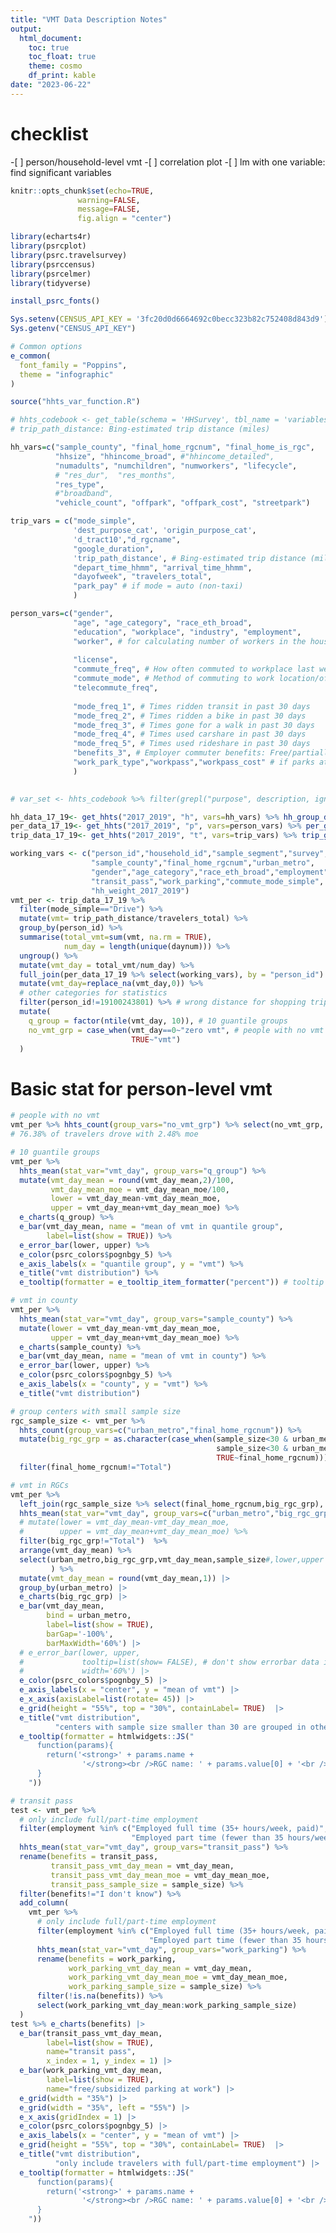 ```yaml
---
title: "VMT Data Description Notes"
output: 
  html_document:
    toc: true
    toc_float: true
    theme: cosmo
    df_print: kable
date: "2023-06-22"
---
```

<!-- find source code: data_description_script.R -->
# checklist
-[ ] person/household-level vmt
-[ ] correlation plot
-[ ] lm with one variable: find significant variables

```r
knitr::opts_chunk$set(echo=TRUE, 
               warning=FALSE, 
               message=FALSE,
               fig.align = "center")
```


```r
library(echarts4r)
library(psrcplot)
library(psrc.travelsurvey)
library(psrccensus)
library(psrcelmer)
library(tidyverse)

install_psrc_fonts()

Sys.setenv(CENSUS_API_KEY = '3fc20d0d6664692c0becc323b82c752408d843d9')
Sys.getenv("CENSUS_API_KEY")

# Common options
e_common(
  font_family = "Poppins",
  theme = "infographic"
)

source("hhts_var_function.R")
```

```r
# hhts_codebook <- get_table(schema = 'HHSurvey', tbl_name = 'variables_codebook')
# trip_path_distance: Bing-estimated trip distance (miles)

hh_vars=c("sample_county", "final_home_rgcnum", "final_home_is_rgc",
          "hhsize", "hhincome_broad", #"hhincome_detailed", 
          "numadults", "numchildren", "numworkers", "lifecycle",
          # "res_dur",  "res_months",
          "res_type",
          #"broadband", 
          "vehicle_count", "offpark", "offpark_cost", "streetpark")

trip_vars = c("mode_simple",
              'dest_purpose_cat', 'origin_purpose_cat',
              'd_tract10',"d_rgcname",
              "google_duration", 
              'trip_path_distance', # Bing-estimated trip distance (miles)
              "depart_time_hhmm", "arrival_time_hhmm", 
              "dayofweek", "travelers_total",
              "park_pay" # if mode = auto (non-taxi)
              )

person_vars=c("gender", 
              "age", "age_category", "race_eth_broad",
              "education", "workplace", "industry", "employment",
              "worker", # for calculating number of workers in the household
              
              "license",
              "commute_freq", # How often commuted to workplace last week
              "commute_mode", # Method of commuting to work location/office last week
              "telecommute_freq",
              
              "mode_freq_1", # Times ridden transit in past 30 days
              "mode_freq_2", # Times ridden a bike in past 30 days
              "mode_freq_3", # Times gone for a walk in past 30 days
              "mode_freq_4", # Times used carshare in past 30 days
              "mode_freq_5", # Times used rideshare in past 30 days
              "benefits_3", # Employer commuter benefits: Free/partially subsidized passes/fares
              "work_park_type","workpass","workpass_cost" # if parks at work
              )
              

# var_set <- hhts_codebook %>% filter(grepl("purpose", description, ignore.case = TRUE))

hh_data_17_19<- get_hhts("2017_2019", "h", vars=hh_vars) %>% hh_group_data() 
per_data_17_19<- get_hhts("2017_2019", "p", vars=person_vars) %>% per_group_data(hh_data_17_19)
trip_data_17_19<- get_hhts("2017_2019", "t", vars=trip_vars) %>% trip_group_data(per_data_17_19)
```

```r
working_vars <- c("person_id","household_id","sample_segment","survey",
                  "sample_county","final_home_rgcnum","urban_metro",
                  "gender","age_category","race_eth_broad","employment","license",
                  "transit_pass","work_parking","commute_mode_simple",
                  "hh_weight_2017_2019")
vmt_per <- trip_data_17_19 %>%
  filter(mode_simple=="Drive") %>%
  mutate(vmt= trip_path_distance/travelers_total) %>%
  group_by(person_id) %>%
  summarise(total_vmt=sum(vmt, na.rm = TRUE),
            num_day = length(unique(daynum))) %>%
  ungroup() %>%
  mutate(vmt_day = total_vmt/num_day) %>%
  full_join(per_data_17_19 %>% select(working_vars), by = "person_id") %>%
  mutate(vmt_day=replace_na(vmt_day,0)) %>%
  # other categories for statistics
  filter(person_id!=19100243801) %>% # wrong distance for shopping trip
  mutate(
    q_group = factor(ntile(vmt_day, 10)), # 10 guantile groups
    no_vmt_grp = case_when(vmt_day==0~"zero vmt", # people with no vmt
                           TRUE~"vmt")
  )

```


# Basic stat for person-level vmt
```r
# people with no vmt
vmt_per %>% hhts_count(group_vars="no_vmt_grp") %>% select(no_vmt_grp, share, share_moe)
# 76.38% of travelers drove with 2.48% moe

# 10 guantile groups
vmt_per %>% 
  hhts_mean(stat_var="vmt_day", group_vars="q_group") %>%
  mutate(vmt_day_mean = round(vmt_day_mean,2)/100,
         vmt_day_mean_moe = vmt_day_mean_moe/100,
         lower = vmt_day_mean-vmt_day_mean_moe,
         upper = vmt_day_mean+vmt_day_mean_moe) %>% 
  e_charts(q_group) %>% 
  e_bar(vmt_day_mean, name = "mean of vmt in quantile group",
        label=list(show = TRUE)) %>% 
  e_error_bar(lower, upper) %>% 
  e_color(psrc_colors$pognbgy_5) %>%
  e_axis_labels(x = "quantile group", y = "vmt") %>%
  e_title("vmt distribution") %>% 
  e_tooltip(formatter = e_tooltip_item_formatter("percent")) # tooltip 
```

```r
# vmt in county
vmt_per %>% 
  hhts_mean(stat_var="vmt_day", group_vars="sample_county") %>%
  mutate(lower = vmt_day_mean-vmt_day_mean_moe,
         upper = vmt_day_mean+vmt_day_mean_moe) %>% 
  e_charts(sample_county) %>% 
  e_bar(vmt_day_mean, name = "mean of vmt in county") %>% 
  e_error_bar(lower, upper) %>% 
  e_color(psrc_colors$pognbgy_5) %>%
  e_axis_labels(x = "county", y = "vmt") %>%
  e_title("vmt distribution")

# group centers with small sample size
rgc_sample_size <- vmt_per %>% 
  hhts_count(group_vars=c("urban_metro","final_home_rgcnum")) %>%
  mutate(big_rgc_grp = as.character(case_when(sample_size<30 & urban_metro =="Metro"~"Other Metro centers",
                                              sample_size<30 & urban_metro =="Urban"~"Other Urban centers",
                                              TRUE~final_home_rgcnum))) %>%
  filter(final_home_rgcnum!="Total")

# vmt in RGCs
vmt_per %>%
  left_join(rgc_sample_size %>% select(final_home_rgcnum,big_rgc_grp), by = "final_home_rgcnum") %>% 
  hhts_mean(stat_var="vmt_day", group_vars=c("urban_metro","big_rgc_grp")) %>%
  # mutate(lower = vmt_day_mean-vmt_day_mean_moe,
  #        upper = vmt_day_mean+vmt_day_mean_moe) %>%
  filter(big_rgc_grp!="Total")  %>% 
  arrange(vmt_day_mean) %>%
  select(urban_metro,big_rgc_grp,vmt_day_mean,sample_size#,lower,upper
         ) %>%
  mutate(vmt_day_mean = round(vmt_day_mean,1)) |> 
  group_by(urban_metro) |> 
  e_charts(big_rgc_grp) |>  
  e_bar(vmt_day_mean, 
        bind = urban_metro,
        label=list(show = TRUE),
        barGap='-100%',
        barMaxWidth='60%') |>
  # e_error_bar(lower, upper,
  #             tooltip=list(show= FALSE), # don't show errorbar data in tooltip
  #             width='60%') |>
  e_color(psrc_colors$pognbgy_5) |>
  e_axis_labels(x = "center", y = "mean of vmt") |>
  e_x_axis(axisLabel=list(rotate= 45)) |>
  e_grid(height = "55%", top = "30%", containLabel= TRUE)  |> 
  e_title("vmt distribution",
          "centers with sample size smaller than 30 are grouped in other metro and other urban centers") |> 
  e_tooltip(formatter = htmlwidgets::JS("
      function(params){
        return('<strong>' + params.name + 
                '</strong><br />RGC name: ' + params.value[0] + '<br />vmt mean: ' + params.value[1])
      }
    "))
```


```r
# transit pass
test <- vmt_per %>% 
  # only include full/part-time employment
  filter(employment %in% c("Employed full time (35+ hours/week, paid)",
                           "Employed part time (fewer than 35 hours/week, paid)")) %>%
  hhts_mean(stat_var="vmt_day", group_vars="transit_pass") %>%
  rename(benefits = transit_pass,
         transit_pass_vmt_day_mean = vmt_day_mean,
         transit_pass_vmt_day_mean_moe = vmt_day_mean_moe,
         transit_pass_sample_size = sample_size) %>%
  filter(benefits!="I don't know") %>%
  add_column(
    vmt_per %>% 
      # only include full/part-time employment
      filter(employment %in% c("Employed full time (35+ hours/week, paid)",
                               "Employed part time (fewer than 35 hours/week, paid)")) %>% 
      hhts_mean(stat_var="vmt_day", group_vars="work_parking") %>%
      rename(benefits = work_parking,
             work_parking_vmt_day_mean = vmt_day_mean,
             work_parking_vmt_day_mean_moe = vmt_day_mean_moe,
             work_parking_sample_size = sample_size) %>%
      filter(!is.na(benefits)) %>%
      select(work_parking_vmt_day_mean:work_parking_sample_size)
  )
test %>% e_charts(benefits) |>  
  e_bar(transit_pass_vmt_day_mean, 
        label=list(show = TRUE),
        name="transit pass", 
        x_index = 1, y_index = 1) |>
  e_bar(work_parking_vmt_day_mean, 
        label=list(show = TRUE),
        name="free/subsidized parking at work") |>
  e_grid(width = "35%") |> 
  e_grid(width = "35%", left = "55%") |> 
  e_x_axis(gridIndex = 1) |> 
  e_color(psrc_colors$pognbgy_5) |>
  e_axis_labels(x = "center", y = "mean of vmt") |>
  e_grid(height = "55%", top = "30%", containLabel= TRUE)  |> 
  e_title("vmt distribution",
          "only include travelers with full/part-time employment") |> 
  e_tooltip(formatter = htmlwidgets::JS("
      function(params){
        return('<strong>' + params.name + 
                '</strong><br />RGC name: ' + params.value[0] + '<br />vmt mean: ' + params.value[1])
      }
    "))
```








